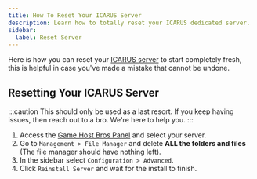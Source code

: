 ```yaml
---
title: How To Reset Your ICARUS Server
description: Learn how to totally reset your ICARUS dedicated server.
sidebar:
  label: Reset Server
---
```


Here is how you can reset your [ICARUS server](https://www.gamehostbros.com/icarus-server-hosting/) to start completely fresh, this is helpful in case you've made a mistake that cannot be undone.

## Resetting Your ICARUS Server

:::caution
This should only be used as a last resort. If you keep having issues, then reach out to a bro. We're here to help you.
:::

<Steps>

1. Access the [Game Host Bros Panel](https://panel.gamehostbros.com/) and select your server.
2. Go to `Management > File Manager` and delete **ALL the folders and files** (The file manager should have nothing left).
3. In the sidebar select `Configuration > Advanced`.
4. Click `Reinstall Server` and wait for the install to finish.
</Steps>